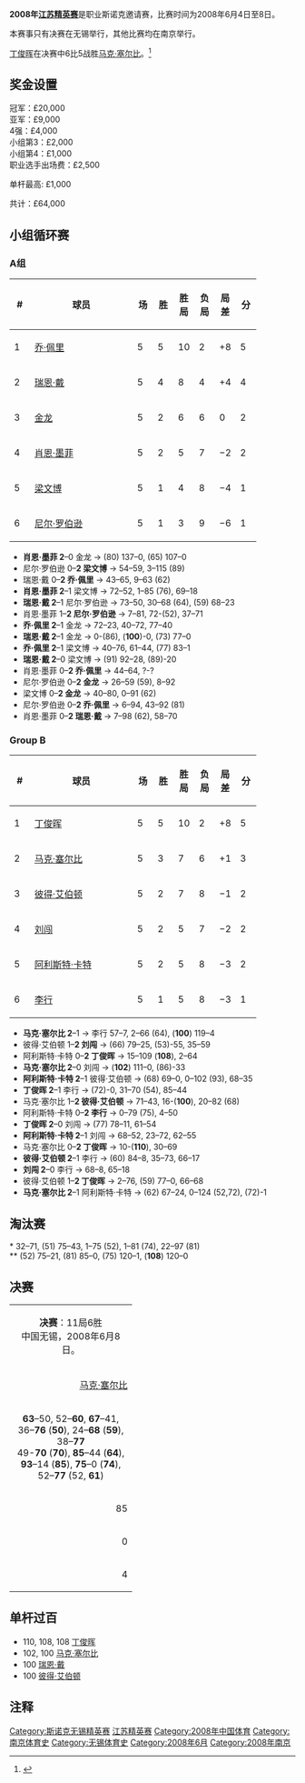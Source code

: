 {{noteTA
|G1=Snooker
}}
{{桌球大赛
|tournament_name={{nowrap|[[斯诺克无锡精英赛|国联证券江苏精英赛]]}}
|dates=2008年6月4日-8日
|venue=[[南京奥体中心|南京奥体中心]]<br/>[[无锡市体育中心|无锡市体育中心]]
|location=[[南京|南京]]、[[无锡|无锡]]
|country={{PRC}}
|organisation=[[世界台联|世界台联]]
|format=非积分排名赛
|Total prize fund=£64,000
|winners_share=£20,000
|highest_break=110
|winner={{flagicon|CHN}} [[丁俊晖|丁俊晖]]
|runner_up={{flagicon|ENG}} [[马克·塞尔比|马克·塞尔比]]
|score=6–5
|previous=
|next=[[2009年江苏精英赛|2009]]}}

'''2008年[[斯诺克无锡精英赛|江苏精英赛]]'''是职业斯诺克邀请赛，比赛时间为2008年6月4日至8日。

本赛事只有决赛在无锡举行，其他比赛均在南京举行。

[[丁俊晖|丁俊晖]]在决赛中6比5战胜[[马克·塞尔比|马克·塞尔比]]。<ref>{{cite web |title=Top Snooker: 2008 Jiangsu Classic Information & Draw |url=http://www.top-snooker.com/tournament/others/41 |work= |archiveurl=https://www.webcitation.org/5ltU34cxE?url=http://www.top-snooker.com/tournament/others/41 |archivedate=2009-12-09 |deadurl=yes |accessdate=2009-05-20 }}</ref>

==奖金设置==

冠军：£20,000<br />
亚军：£9,000<br />
4强：£4,000<br />
小组第3：£2,000<br />
小组第4：£1,000<br />

职业选手出场费：£2,500

单杆最高: £1,000

共计：£64,000

==小组循环赛==

===A组===

{{Col-begin}}
{{Col-2}}
{| class="wikitable" style="text-align: center;"
|-
!width=20|#
!width=165|球员
!width=20|场
!width=20|胜
!width=20|胜局
!width=20|负局
!width=20|局差
!width=20|分
|- style="background:#aaffaa;"
|1||style="text-align:left;"|{{flagicon|ENG}} [[乔·佩里|乔·佩里]]
|5||5||10||2||+8||5
|- style="background:#aaffaa;"
|2||style="text-align:left;"|{{flagicon|WAL}} [[瑞恩·戴|瑞恩·戴]]
|5||4||8||4||+4||4
|- 
|3||style="text-align:left;"|{{flagicon|China}} [[金龙|金龙]]
|5||2||6||6||0||2
|-
|4||style="text-align:left;"|{{flagicon|ENG}} [[肖恩·墨菲|肖恩·墨菲]]
|5||2||5||7||−2||2
|-
|5||style="text-align:left;"|{{flagicon|China}} [[梁文博|梁文博]]
|5||1||4||8||−4||1
|- 
|6||style="text-align:left;"|{{flagicon|AUS}} [[尼尔·罗伯逊|尼尔·罗伯逊]]
|5||1||3||9||−6||1
|}

{{Col-2}}

* '''肖恩·墨菲 2'''–0 金龙 → (80) 137–0, (65) 107–0
* 尼尔·罗伯逊 0–'''2 梁文博''' → 54–59, 3–115 (89)
* 瑞恩·戴 0–'''2 乔·佩里''' → 43–65, 9–63 (62)
* '''肖恩·墨菲 2'''–1 梁文博 → 72–52, 1–85 (76), 69–18
* '''瑞恩·戴 2'''–1 尼尔·罗伯逊 → 73–50, 30–68 (64), (59) 68–23
* 肖恩·墨菲 1–'''2 尼尔·罗伯逊''' → 7–81, 72-(52), 37–71
* '''乔·佩里 2'''–1 金龙 → 72–23, 40–72, 77–40
* '''瑞恩·戴 2'''–1 金龙 → 0-(86), ('''100''')-0, (73) 77–0
* '''乔·佩里 2'''–1 梁文博 → 40–76, 61–44, (77) 83–1
* '''瑞恩·戴 2'''–0 梁文博 → (91) 92–28, (89)-20
* 肖恩·墨菲 0–'''2 乔·佩里''' → 44–64, ?-?
* 尼尔·罗伯逊 0–'''2 金龙''' → 26–59 (59), 8–92
* 梁文博 0–'''2 金龙''' → 40–80, 0–91 (62)
* 尼尔·罗伯逊 0–'''2 乔·佩里''' → 6–94, 43–92 (81)
* 肖恩·墨菲 0–'''2 瑞恩·戴''' → 7–98 (62), 58–70
{{Col-end}}

===Group B===
{{Col-begin}}
{{Col-2}}
{| class="wikitable" style="text-align: center;"
|-
!width=20|#
!width=165|球员
!width=20|场
!width=20|胜
!width=20|胜局
!width=20|负局
!width=20|局差
!width=20|分
|- style="background:#aaffaa;"
|1||style="text-align:left;"|{{flagicon|China}} [[丁俊晖|丁俊晖]]
|5||5||10||2||+8||5
|- style="background:#aaffaa;"
|2||style="text-align:left;"|{{flagicon|ENG}} [[马克·塞尔比|马克·塞尔比]]
|5||3||7||6||+1||3
|- 
|3||style="text-align:left;"|{{flagicon|ENG}} [[彼得·艾伯顿|彼得·艾伯顿]]
|5||2||7||8||−1||2
|-
|4||style="text-align:left;"|{{flagicon|China}} [[刘闯|刘闯]]
|5||2||5||7||−2||2
|-
|5||style="text-align:left;"|{{flagicon|ENG}} [[阿利斯特·卡特|阿利斯特·卡特]]
|5||2||5||8||−3||2
|- 
|6||style="text-align:left;"|{{flagicon|China}} [[李行_(斯诺克)|李行]]
|5||1||5||8||−3||1
|}
{{Col-2}}
* '''马克·塞尔比 2'''–1 → 李行 57–7, 2–66 (64), ('''100''') 119–4
* 彼得·艾伯顿 1–'''2 刘闯''' → (66) 79–25, (53)-55, 35–59
* 阿利斯特·卡特 0–'''2  丁俊晖''' → 15–109 ('''108'''), 2–64
* '''马克·塞尔比 2'''–0 刘闯 → ('''102''') 111–0, (86)-33
* '''阿利斯特·卡特 2'''–1 彼得·艾伯顿 → (68) 69–0, 0–102 (93), 68–35
* '''丁俊晖 2'''–1 李行 → (72)-0, 31–70 (54), 85–44
* 马克·塞尔比 1–'''2 彼得·艾伯顿''' → 71–43, 16-('''100'''), 20–82 (68)
* 阿利斯特·卡特 0–'''2 李行''' → 0–79 (75), 4–50
* '''丁俊晖 2'''–0 刘闯 → (77) 78–11, 61–54
* '''阿利斯特·卡特 2'''–1 刘闯 → 68–52, 23–72, 62–55
* 马克·塞尔比 0–'''2 丁俊晖''' → 10-('''110'''), 30–69
* '''彼得·艾伯顿 2'''–1 李行 → (60) 84–8, 35–73, 66–17
* '''刘闯 2'''–0 李行 → 68–8, 65–18
* 彼得·艾伯顿 1–'''2 丁俊晖''' → 2–76, (59) 77–0, 66–68
*'''马克·塞尔比 2'''–1 阿利斯特·卡特 → (62) 67–24, 0–124 (52,72), (72)-1
{{Col-end}}

==淘汰赛==

{{4TeamBracket | RD1= 半决赛<br/>南京 6月6日<br/>9局5胜
| RD2= 决赛<br/>无锡 6月8日<br/>11局6胜

| RD1-seed1= {{flagicon|ENG}} 
| RD1-team1= [[乔·佩里|乔·佩里]] 
| RD1-score1= 1
| RD1-seed2= {{flagicon|ENG}} 
| RD1-team2= '''[[马克·塞尔比|马克·塞尔比]]'''<nowiki>*</nowiki>
| RD1-score2= '''4'''

| RD1-seed3= {{flagicon|CHN}} 
| RD1-team3= '''[[丁俊晖|丁俊晖]]'''<nowiki>**</nowiki>
| RD1-score3='''4'''
| RD1-seed4= {{flagicon|WAL}}
| RD1-team4= [[瑞恩·戴|瑞恩·戴]]
| RD1-score4= 0

| RD2-seed1= {{flagicon|ENG}}
| RD2-team1=[[马克·塞尔比|马克·塞尔比]]
| RD2-score1= 5
| RD2-seed2= {{flagicon|CHN}}
| RD2-team2= '''[[丁俊晖|丁俊晖]]'''
| RD2-score2= '''6'''
}}

<nowiki>*</nowiki> 32–71, (51) 75–43, 1–75 (52), 1–81 (74), 22–97 (81)<br/>
<nowiki>**</nowiki> (52) 75–21, (81) 85–0, (75) 120–1, ('''108''') 120–0

==决赛==

{| class="wikitable" style="font-size: 90%; margin: 1em auto 1em auto;"
|-
| colspan = "3" align="center" bgcolor="#ffd700" | '''决赛'''：11局6胜<br />中国无锡，2008年6月8日。 
|-
| width = "200" align="right" | [[马克·塞尔比|马克·塞尔比]]<br />{{ENG}}
| width = "100" align="center" | 5 – '''6'''
| width = "200" | '''[[丁俊晖|丁俊晖]]'''<br />{{CHN}}
|-
| colspan = "3" align="center" style="font-size: 100%" | '''63'''–50, 52–'''60''', '''67'''–41, 36–'''76''' ('''50'''), 24–'''68''' ('''59'''), 38–'''77'''<br /> 49-'''70''' ('''70'''), '''85'''–44 ('''64'''), '''93'''–14 ('''85'''), '''75'''–0 ('''74'''), 52–'''77''' (52, '''61''')
|-
| align="right" | 85
| align="center" | 单杆最高
| align="left" | 70
|-
| align="right" | 0
| align="center" | 单杆过百
| align="left" | 0
|-
| align="right" | 4
| align="center" | 单杆50+
| align="left" | 4
|}

==单杆过百==

* 110, 108, 108 [[丁俊晖|丁俊晖]]
* 102, 100 [[马克·塞尔比|马克·塞尔比]]
* 100 [[瑞恩·戴|瑞恩·戴]]
* 100 [[彼得·艾伯顿|彼得·艾伯顿]]

==注释==
{{reflist}}

{{Snooker season 2008/2009}}
{{Wuxi Classic}}

[[Category:斯诺克无锡精英赛|Category:斯诺克无锡精英赛]]
[[Category:2008年斯诺克|江苏精英赛]]
[[Category:2008年中国体育|Category:2008年中国体育]]
[[Category:南京体育史|Category:南京体育史]]
[[Category:无锡体育史|Category:无锡体育史]]
[[Category:2008年6月|Category:2008年6月]]
[[Category:2008年南京|Category:2008年南京]]